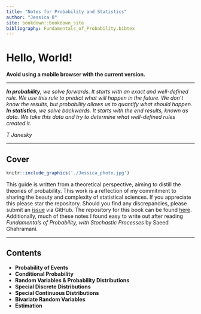 ```yaml
---
title: "Notes for Probability and Statistics"
author: "Jessica B"
site: bookdown::bookdown_site
bibliography: Fundamentals_of_Probability.bibtex
---
```


# Hello, World!

**Avoid using a mobile browser with the current version.**

------------------------------------------------------------------------

***In probability**, we solve forwards. It starts with an exact and well-defined rule. We use this rule to predict what will happen in the future. We don't know the results, but probability allows us to quantify what should happen. **In statistics**, we solve backwards. It starts with the end results, known as data. We take this data and try to determine what well-defined rules created it.*

*T Janesky*

------------------------------------------------------------------------

## Cover

::: floatting
```r
knitr::include_graphics('./Jessica_photo.jpg')
```

This guide is written from a theoretical perspective, aiming to distill the theories of probability. This work is a reflection of my commitment to sharing the beauty and complexity of statistical sciences. If you appreciate this please star the repository. Should you find any discrepancies, please submit an [issue](https://github.com/witchEverly/ProbabilityandStatistics/issues) via GitHub. The repository for this book can be found [here](https://github.com/witchEverly/ProbabilityandStatistics). Additionally, much of these notes I found easy to write out after reading *Fundamentals of Probability, with Stochastic Processes* by Saeed Ghahramani.
:::

------------------------------------------------------------------------

## Contents

- **Probability of Events** 
- **Conditional Probability**
- **Random Variables & Probability Distributions**
- **Special Discrete Distributions**
- **Special Continuous Distributions**
- **Bivariate Random Variables**
- **Estimation**

